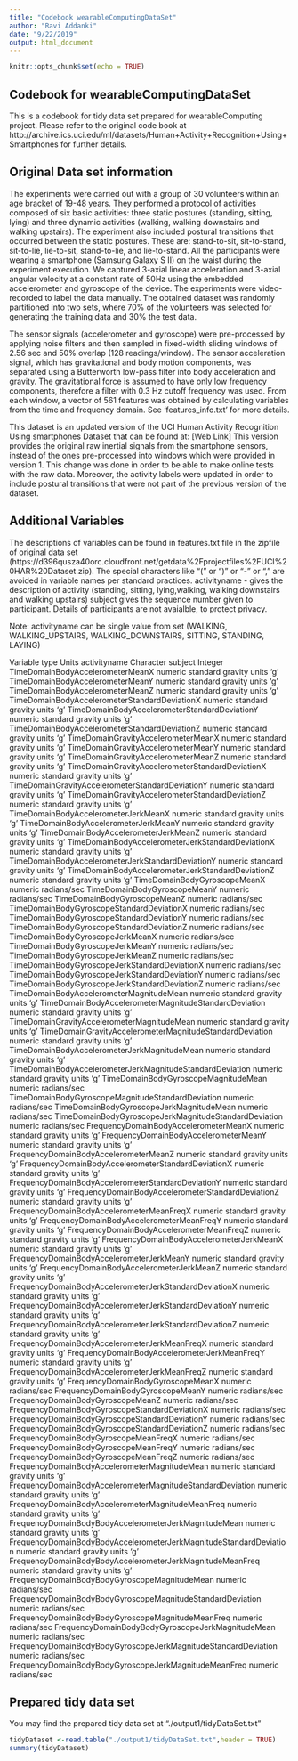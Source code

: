 ```yaml
---
title: "Codebook wearableComputingDataSet"
author: "Ravi Addanki"
date: "9/22/2019"
output: html_document
---
```


```r
knitr::opts_chunk$set(echo = TRUE)
```

## Codebook for wearableComputingDataSet

This is a codebook for tidy data set prepared for wearableComputing project. Please refer to the original code book at http://archive.ics.uci.edu/ml/datasets/Human+Activity+Recognition+Using+Smartphones  for further details.


## Original Data set information 


The experiments were carried out with a group of 30 volunteers within an age bracket of 19-48 years. They performed a protocol of activities composed of six basic activities: three static postures (standing, sitting, lying) and three dynamic activities (walking, walking downstairs and walking upstairs). The experiment also included postural transitions that occurred between the static postures. These are: stand-to-sit, sit-to-stand, sit-to-lie, lie-to-sit, stand-to-lie, and lie-to-stand. All the participants were wearing a smartphone (Samsung Galaxy S II) on the waist during the experiment execution. We captured 3-axial linear acceleration and 3-axial angular velocity at a constant rate of 50Hz using the embedded accelerometer and gyroscope of the device. The experiments were video-recorded to label the data manually. The obtained dataset was randomly partitioned into two sets, where 70% of the volunteers was selected for generating the training data and 30% the test data.

The sensor signals (accelerometer and gyroscope) were pre-processed by applying noise filters and then sampled in fixed-width sliding windows of 2.56 sec and 50% overlap (128 readings/window). The sensor acceleration signal, which has gravitational and body motion components, was separated using a Butterworth low-pass filter into body acceleration and gravity. The gravitational force is assumed to have only low frequency components, therefore a filter with 0.3 Hz cutoff frequency was used. From each window, a vector of 561 features was obtained by calculating variables from the time and frequency domain. See 'features_info.txt' for more details.

This dataset is an updated version of the UCI Human Activity Recognition Using smartphones Dataset that can be found at: [Web Link]
This version provides the original raw inertial signals from the smartphone sensors, instead of the ones pre-processed into windows which were provided in version 1. This change was done in order to be able to make online tests with the raw data. Moreover, the activity labels were updated in order to include postural transitions that were not part of the previous version of the dataset.

## Additional Variables

   The descriptions of variables can be found in features.txt file in the zipfile of original data set (https://d396qusza40orc.cloudfront.net/getdata%2Fprojectfiles%2FUCI%20HAR%20Dataset.zip). The special characters like "(" or ")" or "-" or "," are avoided in variable names per standard practices.
   activityname  - gives the description of activity (standing, sitting, lying,walking, walking downstairs and walking upstairs)
   subject gives the sequence number given to participant. Details of participants are not avaialble, to protect privacy.

Note: activityname can be single value from set (WALKING, WALKING_UPSTAIRS, WALKING_DOWNSTAIRS, SITTING, STANDING, LAYING)

Variable                                                          	type	Units
activityname                                                      	Character 
subject                                                           	Integer
TimeDomainBodyAccelerometerMeanX                                  	numeric	standard gravity units 'g'
TimeDomainBodyAccelerometerMeanY                                  	numeric	standard gravity units 'g'
TimeDomainBodyAccelerometerMeanZ                                  	numeric	standard gravity units 'g'
TimeDomainBodyAccelerometerStandardDeviationX                     	numeric	standard gravity units 'g'
TimeDomainBodyAccelerometerStandardDeviationY                     	numeric	standard gravity units 'g'
TimeDomainBodyAccelerometerStandardDeviationZ                     	numeric	standard gravity units 'g'
TimeDomainGravityAccelerometerMeanX                               	numeric	standard gravity units 'g'
TimeDomainGravityAccelerometerMeanY                               	numeric	standard gravity units 'g'
TimeDomainGravityAccelerometerMeanZ                               	numeric	standard gravity units 'g'
TimeDomainGravityAccelerometerStandardDeviationX                  	numeric	standard gravity units 'g'
TimeDomainGravityAccelerometerStandardDeviationY                  	numeric	standard gravity units 'g'
TimeDomainGravityAccelerometerStandardDeviationZ                  	numeric	standard gravity units 'g'
TimeDomainBodyAccelerometerJerkMeanX                              	numeric	standard gravity units 'g'
TimeDomainBodyAccelerometerJerkMeanY                              	numeric	standard gravity units 'g'
TimeDomainBodyAccelerometerJerkMeanZ                              	numeric	standard gravity units 'g'
TimeDomainBodyAccelerometerJerkStandardDeviationX                 	numeric	standard gravity units 'g'
TimeDomainBodyAccelerometerJerkStandardDeviationY                 	numeric	standard gravity units 'g'
TimeDomainBodyAccelerometerJerkStandardDeviationZ                 	numeric	standard gravity units 'g'
TimeDomainBodyGyroscopeMeanX                                      	numeric	radians/sec
TimeDomainBodyGyroscopeMeanY                                      	numeric	radians/sec
TimeDomainBodyGyroscopeMeanZ                                      	numeric	radians/sec
TimeDomainBodyGyroscopeStandardDeviationX                         	numeric	radians/sec
TimeDomainBodyGyroscopeStandardDeviationY                         	numeric	radians/sec
TimeDomainBodyGyroscopeStandardDeviationZ                         	numeric	radians/sec
TimeDomainBodyGyroscopeJerkMeanX                                  	numeric	radians/sec
TimeDomainBodyGyroscopeJerkMeanY                                  	numeric	radians/sec
TimeDomainBodyGyroscopeJerkMeanZ                                  	numeric	radians/sec
TimeDomainBodyGyroscopeJerkStandardDeviationX                     	numeric	radians/sec
TimeDomainBodyGyroscopeJerkStandardDeviationY                     	numeric	radians/sec
TimeDomainBodyGyroscopeJerkStandardDeviationZ                     	numeric	radians/sec
TimeDomainBodyAccelerometerMagnitudeMean                          	numeric	standard gravity units 'g'
TimeDomainBodyAccelerometerMagnitudeStandardDeviation             	numeric	standard gravity units 'g'
TimeDomainGravityAccelerometerMagnitudeMean                       	numeric	standard gravity units 'g'
TimeDomainGravityAccelerometerMagnitudeStandardDeviation          	numeric	standard gravity units 'g'
TimeDomainBodyAccelerometerJerkMagnitudeMean                      	numeric	standard gravity units 'g'
TimeDomainBodyAccelerometerJerkMagnitudeStandardDeviation         	numeric	standard gravity units 'g'
TimeDomainBodyGyroscopeMagnitudeMean                              	numeric	radians/sec
TimeDomainBodyGyroscopeMagnitudeStandardDeviation                 	numeric	radians/sec
TimeDomainBodyGyroscopeJerkMagnitudeMean                          	numeric	radians/sec
TimeDomainBodyGyroscopeJerkMagnitudeStandardDeviation             	numeric	radians/sec
FrequencyDomainBodyAccelerometerMeanX                             	numeric	standard gravity units 'g'
FrequencyDomainBodyAccelerometerMeanY                             	numeric	standard gravity units 'g'
FrequencyDomainBodyAccelerometerMeanZ                             	numeric	standard gravity units 'g'
FrequencyDomainBodyAccelerometerStandardDeviationX                	numeric	standard gravity units 'g'
FrequencyDomainBodyAccelerometerStandardDeviationY                	numeric	standard gravity units 'g'
FrequencyDomainBodyAccelerometerStandardDeviationZ                	numeric	standard gravity units 'g'
FrequencyDomainBodyAccelerometerMeanFreqX                         	numeric	standard gravity units 'g'
FrequencyDomainBodyAccelerometerMeanFreqY                         	numeric	standard gravity units 'g'
FrequencyDomainBodyAccelerometerMeanFreqZ                         	numeric	standard gravity units 'g'
FrequencyDomainBodyAccelerometerJerkMeanX                         	numeric	standard gravity units 'g'
FrequencyDomainBodyAccelerometerJerkMeanY                         	numeric	standard gravity units 'g'
FrequencyDomainBodyAccelerometerJerkMeanZ                         	numeric	standard gravity units 'g'
FrequencyDomainBodyAccelerometerJerkStandardDeviationX            	numeric	standard gravity units 'g'
FrequencyDomainBodyAccelerometerJerkStandardDeviationY            	numeric	standard gravity units 'g'
FrequencyDomainBodyAccelerometerJerkStandardDeviationZ            	numeric	standard gravity units 'g'
FrequencyDomainBodyAccelerometerJerkMeanFreqX                     	numeric	standard gravity units 'g'
FrequencyDomainBodyAccelerometerJerkMeanFreqY                     	numeric	standard gravity units 'g'
FrequencyDomainBodyAccelerometerJerkMeanFreqZ                     	numeric	standard gravity units 'g'
FrequencyDomainBodyGyroscopeMeanX                                 	numeric	radians/sec
FrequencyDomainBodyGyroscopeMeanY                                 	numeric	radians/sec
FrequencyDomainBodyGyroscopeMeanZ                                 	numeric	radians/sec
FrequencyDomainBodyGyroscopeStandardDeviationX                    	numeric	radians/sec
FrequencyDomainBodyGyroscopeStandardDeviationY                    	numeric	radians/sec
FrequencyDomainBodyGyroscopeStandardDeviationZ                    	numeric	radians/sec
FrequencyDomainBodyGyroscopeMeanFreqX                             	numeric	radians/sec
FrequencyDomainBodyGyroscopeMeanFreqY                             	numeric	radians/sec
FrequencyDomainBodyGyroscopeMeanFreqZ                             	numeric	radians/sec
FrequencyDomainBodyAccelerometerMagnitudeMean                     	numeric	standard gravity units 'g'
FrequencyDomainBodyAccelerometerMagnitudeStandardDeviation        	numeric	standard gravity units 'g'
FrequencyDomainBodyAccelerometerMagnitudeMeanFreq                 	numeric	standard gravity units 'g'
FrequencyDomainBodyBodyAccelerometerJerkMagnitudeMean             	numeric	standard gravity units 'g'
FrequencyDomainBodyBodyAccelerometerJerkMagnitudeStandardDeviation	numeric	standard gravity units 'g'
FrequencyDomainBodyBodyAccelerometerJerkMagnitudeMeanFreq         	numeric	standard gravity units 'g'
FrequencyDomainBodyBodyGyroscopeMagnitudeMean                     	numeric	radians/sec
FrequencyDomainBodyBodyGyroscopeMagnitudeStandardDeviation        	numeric	radians/sec
FrequencyDomainBodyBodyGyroscopeMagnitudeMeanFreq                 	numeric	radians/sec
FrequencyDomainBodyBodyGyroscopeJerkMagnitudeMean                 	numeric	radians/sec
FrequencyDomainBodyBodyGyroscopeJerkMagnitudeStandardDeviation    	numeric	radians/sec
FrequencyDomainBodyBodyGyroscopeJerkMagnitudeMeanFreq             	numeric	radians/sec




## Prepared tidy data set
 You may find the prepared tidy data set at "./output1/tidyDataSet.txt" 

```r
tidyDataset <-read.table("./output1/tidyDataSet.txt",header = TRUE)
summary(tidyDataset)
```
